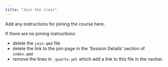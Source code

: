 ```yaml
---
title: "Join the class"
---
```


Add any instructions for joining the course here.

If there are no joining instructions:

- delete the `join.qmd` file
- delete the link to the join page in the 'Session Details' section of `index.qmd`
- remove the lines in `_quarto.yml` which add a link to this file in the navbar.
